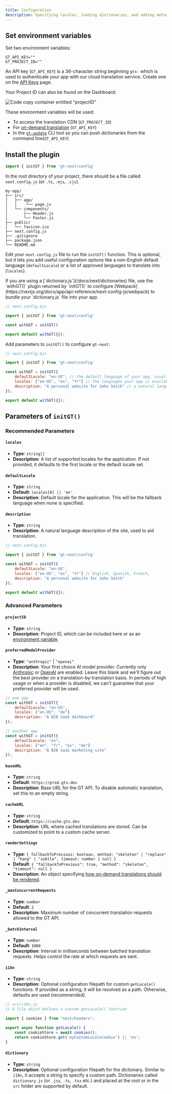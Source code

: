 ```yaml
---
title: Configuration
description: Specifying locales, loading dictionaries, and adding metadata
---
```


## Set environment variables

Set two environment variables:

```.env copy
GT_API_KEY=""
GT_PROJECT_ID=""
```

An API key (`GT_API_KEY`) is a 36-character string beginning `gtx-` which is used to authenticate your app with our cloud translation service. Create one on the [API Keys](https://www.generaltranslation.com/dashboard/redirect/api-keys) page.

Your Project ID can also be found on the Dashboard:

![Code copy container entitled "projectID"](/screenshots/project_id.png)

These environment variables will be used:
- To access the translation CDN (`GT_PROJECT_ID`)
- For [on-demand translation](/#what-happens-if-a-translation-doesnt-exist) (`GT_API_KEY`)
- In the [`gt-update`](/cli) CLI tool so you can push dictionaries from the command line(`GT_API_KEY`)


## Install the plugin

```javascript copy
import { initGT } from 'gt-next/config'
```

In the root directory of your project, there should be a file called `next.config.js` (or `.ts`, `.mjs`, `.cjs`).

```
my-app/
├── src/
│   ├── app/
│   │    └── page.js
│   └── components/
│       ├── Header.js
│       └── Footer.js
├── public/
│   └── favicon.ico
├── next.config.js
├── .gitignore
├── package.json
└── README.md
```

Edit your `next.config.js` file to run the `initGT()` function. This is optional, but it lets you add useful configuration options like a non-English default language (`defaultLocale`) or a list of approved languages to translate into (`locales`). 

<Callout>
    If you are using a [`dictionary.js`](/docs/next/dictionaries) file, use the `withGT()` plugin returned by `initGT()` to configure [Webpack](https://nextjs.org/docs/app/api-reference/next-config-js/webpack) to bundle your `dictionary.js` file into your app.
</Callout>

```js copy
// next.config.mjs

import { initGT } from 'gt-next/config'

const withGT = initGT()

export default withGT({});
```

Add parameters to `initGT()` to configure `gt-next`:

```js copy
// next.config.mjs

import { initGT } from 'gt-next/config'

const withGT = initGT({
    defaultLocale: "en-US", // the default language of your app, usually "en" or "en-US"
    locales: ["en-US", "es", "fr"] // the languages your app is available in
    description: "A personal website for John Smith" // a natural language description of your site used to aid in translation
});

export default withGT({});
```

## Parameters of `initGT()`

### Recommended Parameters

#### `locales`
- **Type**: `string[]`
- **Description**: A list of supported locales for the application. If not provided, it defaults to the first locale or the default locale set.

#### `defaultLocale`
- **Type**: `string`
- **Default**: `locales[0] || 'en'`
- **Description**: Default locale for the application. This will be the fallback language when none is specified.

#### `description`
- **Type**: `string`
- **Description**: A natural language description of the site, used to aid translation.

```js copy
// next.config.mjs

import { initGT } from 'gt-next/config'

const withGT = initGT({
    defaultLocale: "en-US",
    locales: ["en-US", "es", "fr"] // English, Spanish, French,
    description: "A personal website for John Smith"
});

export default withGT({});
```

### Advanced Parameters

#### `projectID`
- **Type**: `string`
- **Description**: Project ID, which can be included here or as an [environment variable](/docs/next/config#set-environment-variables).

#### `preferredModelProvider`
- **Type**: `"anthropic"` | `"openai"`
- **Description**: Your first choice AI model provider. Currently only [Anthropic](https://anthropic.com) or [OpenAI](https://openai.com) are enabled. Leave this blank and we'll figure out the best provider on a translation-by-translation basis. In periods of high usage or when a provider is disabled, we can't guarantee that your preferred provider will be used. 

```javascript copy
// one app
const withGT = initGT({
    defaultLocale: "en-US",
    locales: ["en-US", "de"]
    description: "A B2B SaaS dashboard"
});
```

```javascript copy
// another app
const withGT = initGT({
    defaultLocale: "en",
    locales: ["en", "fr", "es", "de"]
    description: "A B2B SaaS marketing site"
});
```

#### `baseURL`
- **Type**: `string`
- **Default**: `https://prod.gtx.dev`
- **Description**: Base URL for the GT API. To disable automatic translation, set this to an empty string.

#### `cacheURL`
- **Type**: `string`
- **Default**: `https://cache.gtx.dev`
- **Description**: URL where cached translations are stored. Can be customized to point to a custom cache server.

#### `renderSettings`
- **Type**: `{
        fallbackToPrevious: boolean,
        method: "skeleton" | "replace" | "hang" | "subtle",
        timeout: number | null
    }`
- **Default**: `{ "fallbackToPrevious": true, "method": "skeleton", "timeout": null }`
- **Description**: An object specifying [how on-demand translations should be rendered](/advanced/on-demand-rendering).

#### `_maxConcurrentRequests`
- **Type**: `number`
- **Default**: `2`
- **Description**: Maximum number of concurrent translation requests allowed to the GT API.

#### `_batchInterval`
- **Type**: `number`
- **Default**: `1000`
- **Description**: Interval in milliseconds between batched translation requests. Helps control the rate at which requests are sent.

#### `i18n`
- **Type**: `string`
- **Description**: Optional configuration filepath for custom `getLocale()` functions. If provided as a string, it will be resolved as a path. Otherwise, defaults are used (recommended).

```js
// src/i18n.js
// A file which defines a custom getLocale() function

import { cookies } from "next/headers";

export async function getLocale() {
    const cookieStore = await cookies();
    return cookieStore.get('myCustomLocaleCookie') || 'en';
}
```

#### `dictionary`
- **Type**: `string`
- **Description**: Optional configuration filepath for the dictionary. Similar to `i18n`, it accepts a string to specify a custom path. Dictionaries called `dictionary.js` (or `.jsx`, `.ts`, `.tsx` etc.) and placed at the root or in the `src` folder are supported by default.